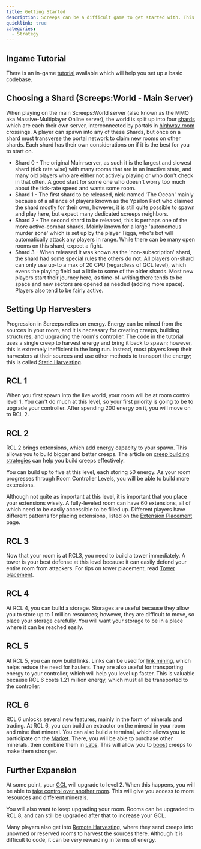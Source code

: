 ```yaml
---
title: Getting Started
description: Screeps can be a difficult game to get started with. This tutorial will help you get your automated empire up and running.
quicklink: true
categories:
  - Strategy
---
```


## Ingame Tutorial
There is an in-game [tutorial](https://screeps.com/a/#!/sim/tutorial) available which will help you set up a basic codebase.

## Choosing a Shard (Screeps:World - Main Server)
When playing on the main Screeps:World server (also known as the MMO aka Massive-Multiplayer Online server), the world is split up into four [shards](/Shard) which are each their own server, interconnected by portals in [highway room](Map) crossings. A player can spawn into any of these Shards, but once on a shard must transverse the portal network to claim new rooms on other shards. Each shard has their own considerations on if it is the best for you to start on.

- Shard 0 - The original Main-server, as such it is the largest and slowest shard (tick rate wise) with many rooms that are in an inactive state, and many old players who are either not actively playing or who don't check in that often. A good start for some one who doesn't worry too much about the tick-rate speed and wants some room.
- Shard 1 - The first shard to be released, nick-named 'The Ocean' mainly because of a alliance of players known as the Ypsilon Pact who claimed the shard mostly for their own, however, it is still quite possible to spawn and play here, but expect many dedicated screeps neighbors.
- Shard 2 - The second shard to be released, this is perhaps one of the more active-combat shards. Mainly known for a large 'autonomous murder zone' which is set up by the player Tigga, who's bot will automatically attack any players in range. While there can be many open rooms on this shard, expect a fight.
- Shard 3 - When released it was known as the 'non-subscription' shard, the shard had some special rules the others do not. All players on-shard can only use up-to a max of 20 CPU (regardless of GCL level), which evens the playing field out a little to some of the older shards. Most new players start their journey here, as time-of-writing there tends to be space and new sectors are opened as needed (adding more space). Players also tend to be fairly active.

## Setting Up Harvesters
Progression in Screeps relies on energy. Energy can be mined from the sources in your room, and it is necessary for creating creeps, building structures, and upgrading the room's controller. The code in the tutorial uses a single creep to harvest energy and bring it back to spawn; however, this is extremely inefficient in the long run. Instead, most players keep their harvesters at their sources and use other methods to transport the energy; this is called [Static Harvesting](/Static_Harvesting).

## RCL 1
When you first spawn into the live world, your room will be at room control level 1. You can't do much at this level, so your first priority is going to be to upgrade your controller. After spending 200 energy on it, you will move on to RCL 2.

## RCL 2
RCL 2 brings extensions, which add energy capacity to your spawn. This allows you to build bigger and better creeps. The article on [creep building strategies](/Creep_body_setup_strategies) can help you build creeps effectively.

You can build up to five at this level, each storing 50 energy. As your room progresses through Room Controller Levels, you will be able to build more extensions.

Although not quite as important at this level, it is important that you place your extensions wisely. A fully-leveled room can have 60 extensions, all of which need to be easily accessible to be filled up. Different players have different patterns for placing extensions, listed on the [Extension Placement](/Extension_Placement) page.

## RCL 3
Now that your room is at RCL3, you need to build a tower immediately. A tower is your best defense at this level because it can easily defend your entire room from attackers. For tips on tower placement, read [Tower placement](/StructureTower).

## RCL 4
At RCL 4, you can build a storage. Storages are useful because they allow you to store up to 1 million resources; however, they are difficult to move, so place your storage carefully. You will want your storage to be in a place where it can be reached easily.

## RCL 5
At RCL 5, you can now build links. Links can be used for [link mining](/Static_Harvesting#Link_Mining), which helps reduce the need for haulers. They are also useful for transporting energy to your controller, which will help you level up faster. This is valuable because RCL 6 costs 1.21 million energy, which must all be transported to the controller.

## RCL 6
RCL 6 unlocks several new features, mainly in the form of minerals and trading. At RCL 6, you can build an extractor on the mineral in your room and mine that mineral. You can also build a terminal, which allows you to participate on the [Market](/Market). There, you will be able to purchase other minerals, then combine them in [Labs](/StructureLab). This will allow you to [boost](/Boosts) creeps to make them stronger.

## Further Expansion
At some point, your [GCL](/Global_Control_Level) will upgrade to level 2. When this happens, you will be able to [take control over another room](/Claiming_new_room). This will give you access to more resources and different minerals.

You will also want to keep upgrading your room. Rooms can be upgraded to RCL 8, and can still be upgraded after that to increase your GCL.

Many players also get into [Remote Harvesting](/Remote_Harvesting), where they send creeps into unowned or reserved rooms to harvest the sources there. Although it is difficult to code, it can be very rewarding in terms of energy.